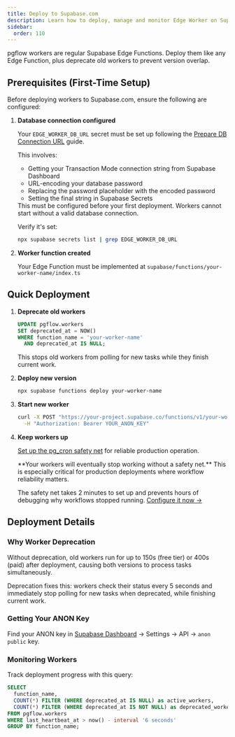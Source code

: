 ```yaml
---
title: Deploy to Supabase.com
description: Learn how to deploy, manage and monitor Edge Worker on Supabase Background Tasks. Step-by-step guide for deployment, starting, and maintaining workers.
sidebar:
  order: 110
---
```



pgflow workers are regular Supabase Edge Functions. Deploy them like any Edge Function, plus deprecate old workers to prevent version overlap.

<NotProductionReady />

## Prerequisites (First-Time Setup)

Before deploying workers to Supabase.com, ensure the following are configured:

1. **Database connection configured**

   Your `EDGE_WORKER_DB_URL` secret must be set up following the [Prepare DB Connection URL](/how-to/prepare-db-string/) guide.

   This involves:
   - Getting your Transaction Mode connection string from Supabase Dashboard
   - URL-encoding your database password
   - Replacing the password placeholder with the encoded password
   - Setting the final string in Supabase Secrets

   <Aside type="caution">
   This must be configured before your first deployment. Workers cannot start without a valid database connection.
   </Aside>

   Verify it's set:
   ```bash
   npx supabase secrets list | grep EDGE_WORKER_DB_URL
   ```

2. **Worker function created**

   Your Edge Function must be implemented at `supabase/functions/your-worker-name/index.ts`

## Quick Deployment

<Steps>

1. **Deprecate old workers**
   ```sql
   UPDATE pgflow.workers
   SET deprecated_at = NOW()
   WHERE function_name = 'your-worker-name'
     AND deprecated_at IS NULL;
   ```
   This stops old workers from polling for new tasks while they finish current work.

2. **Deploy new version**
   ```bash frame="none"
   npx supabase functions deploy your-worker-name
   ```

3. **Start new worker**
   ```bash frame="none"
   curl -X POST "https://your-project.supabase.co/functions/v1/your-worker-name" \
     -H "Authorization: Bearer YOUR_ANON_KEY"
   ```

4. **Keep workers up**
   
   [Set up the pg_cron safety net](/how-to/keep-workers-up/) for reliable production operation.
   
   <Aside type="danger" title="Don't Skip the Safety Net">
   **Your workers will eventually stop working without a safety net.** This is especially critical for production deployments where workflow reliability matters.

   The safety net takes 2 minutes to set up and prevents hours of debugging why workflows stopped running. [Configure it now →](/how-to/keep-workers-up/)
   </Aside>

</Steps>

## Deployment Details

### Why Worker Deprecation

Without deprecation, old workers run for up to 150s (free tier) or 400s (paid) after deployment, causing both versions to process tasks simultaneously.

Deprecation fixes this: workers check their status every 5 seconds and immediately stop polling for new tasks when deprecated, while finishing current work.

### Getting Your ANON Key

Find your ANON key in [Supabase Dashboard](https://supabase.com/dashboard) → Settings → API → `anon` `public` key.

### Monitoring Workers

Track deployment progress with this query:

```sql
SELECT
  function_name,
  COUNT(*) FILTER (WHERE deprecated_at IS NULL) as active_workers,
  COUNT(*) FILTER (WHERE deprecated_at IS NOT NULL) as deprecated_workers
FROM pgflow.workers
WHERE last_heartbeat_at > now() - interval '6 seconds'
GROUP BY function_name;
```

